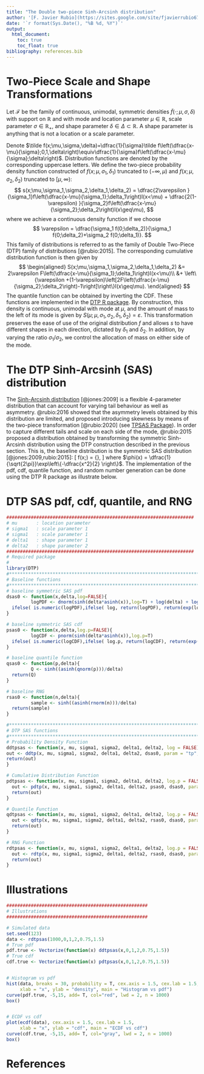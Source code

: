 ```yaml
---
title: "The Double two-piece Sinh-Arcsinh distribution"
author: '[F. Javier Rubio](https://sites.google.com/site/fjavierrubio67/)'
date: '`r format(Sys.Date(), "%B %d, %Y")`'
output:
  html_document:
    toc: true
    toc_float: true
bibliography: references.bib
---
```


# Two-Piece Scale and Shape Transformations

Let ${\mathcal F}$ be the family of continuous, unimodal, symmetric densities $\tilde f(\cdot;\mu,\sigma,\delta)$ with support on ${\mathbb R}$ and with mode and location parameter $\mu\in{\mathbb R}$, scale parameter $\sigma\in{\mathbb R}_+$, and shape parameter $\delta\in\Delta\subset{\mathbb R}$. A shape parameter is anything that is not a location or a scale parameter.

Denote $\tilde f(x;\mu,\sigma,\delta)=\dfrac{1}{\sigma}\tilde f\left(\dfrac{x-\mu}{\sigma};0,1,\delta\right)\equiv\dfrac{1}{\sigma}f\left(\dfrac{x-\mu}{\sigma};\delta\right)$. Distribution functions are denoted by the corresponding uppercase letters. We define the two-piece probability density function constructed of $f(x;\mu,\sigma_1,\delta_1)$ truncated to $(-\infty,\mu)$ and $f(x;\mu,\sigma_2,\delta_2)$ truncated to $[\mu,\infty)$:
$$
s(x;\mu,\sigma_1,\sigma_2,\delta_1,\delta_2) = \dfrac{2\varepsilon }{\sigma_1}f\left(\dfrac{x-\mu}{\sigma_1};\delta_1\right)I(x<\mu) + \dfrac{2(1-\varepsilon) }{\sigma_2}f\left(\dfrac{x-\mu}{\sigma_2};\delta_2\right)I(x\geq\mu),
$$
where we achieve a continuous density function if we choose
$$
\varepsilon = \dfrac{\sigma_1 f(0;\delta_2)}{\sigma_1 f(0;\delta_2)+\sigma_2 f(0;\delta_1)}.
$$
This family of distributions is referred to as the family of Double Two-Piece (DTP) family of distributions [@rubio:2015]. The corresponding cumulative distribution function is then given by
$$
\begin{aligned}
S(x;\mu,\sigma_1,\sigma_2,\delta_1,\delta_2) &= 2\varepsilon F\left(\dfrac{x-\mu}{\sigma_1};\delta_1\right)I(x<\mu)\\
&+ \left\{\varepsilon +(1-\varepsilon)\left[2F\left(\dfrac{x-\mu}{\sigma_2};\delta_2\right)-1\right]\right\}I(x\geq\mu).
\end{aligned}
$$
The quantile function can be obtained by inverting the CDF. These functions are implemented in the [DTP R package](https://rpubs.com/FJRubio/DTP). By construction, this density is continuous, unimodal with mode at $\mu$, and the amount of mass to the left of its mode is given by $S(\mu;\mu,\sigma_1,\sigma_2,\delta_1,\delta_2)=\varepsilon$. This transformation preserves the ease of use of the original distribution $f$ and allows $s$ to have different shapes in each direction, dictated by  $\delta_1$ and $\delta_2$. In addition, by varying the ratio $\sigma_1/\sigma_2$, we control the allocation of mass on either side of the mode.

# The DTP Sinh-Arcsinh (SAS) distribution

The [Sinh-Arcsinh distribution](https://rpubs.com/FJRubio/SAS) [@jones:2009] is a flexible 4-parameter distribution that can account for varying tail behaviour as well as asymmetry. @rubio:2016 showed that the asymmetry levels obtained by this distribution are limited, and proposed introducing skewness by means of the two-piece transformation [@rubio:2020] (see [TPSAS Package](https://rpubs.com/FJRubio/TPSAS)). In order to capture different tails and scale on each side of the mode, @rubio:2015 proposed a distribution obtained by transforming the symmetric Sinh-Arcsinh distribution using the DTP construction described in the previous section. This is, the baseline distribution is the symmetric SAS distribution [@jones:2009,rubio:2015]:
\[
f(x;\delta) = {\delta}\phi\left[\sinh\left(\delta \operatorname{arcsinh}\left(x\right)\right)\right] \dfrac{\cosh\left(\delta \operatorname{arcsinh}\left(x\right)\right)}{\sqrt{1+x^2}},
\]
where $\phi(x) = \dfrac{1}{\sqrt{2\pi}}\exp\left\{-\dfrac{x^2}{2} \right\}$. The implementation of the pdf, cdf, quantile function, and random number generation can be done using the DTP R package as illustrate below.

# DTP SAS pdf, cdf, quantile, and RNG

```r
#####################################################################
# mu       : location parameter 
# sigma1   : scale parameter 1
# sigma1   : scale parameter 1
# delta1   : shape parameter 1
# delta2   : shape parameter 2 
#####################################################################
# Required package
# 
library(DTP)
#********************************************************************************
# Baseline functions
#********************************************************************************
# baseline symmetric SAS pdf
dsas0 <- function(x,delta,log=FALSE){
         logPDF <- dnorm(sinh(delta*asinh(x)),log=T) + log(delta) + log(cosh(delta*asinh(x))) -0.5*log(1+x^2)
  ifelse( is.numeric(logPDF),ifelse( log, return(logPDF), return(exp(logPDF)) ), logPDF )
}

# baseline symmetric SAS cdf
psas0 <- function(x,delta,log.p=FALSE){
         logCDF <- pnorm(sinh(delta*asinh(x)),log.p=T)
  ifelse( is.numeric(logCDF),ifelse( log.p, return(logCDF), return(exp(logCDF)) ), logCDF )
}

# baseline quantile function
qsas0 <- function(p,delta){
         Q <- sinh((asinh(qnorm(p)))/delta)
  return(Q)
}

# baseline RNG
rsas0 <- function(n,delta){
         sample <- sinh((asinh(rnorm(n)))/delta)
  return(sample)
}

#********************************************************************************
# DTP SAS functions
#********************************************************************************
# Probability Density Function
ddtpsas <- function(x, mu, sigma1, sigma2, delta1, delta2, log = FALSE){
out <- ddtp(x, mu, sigma1, sigma2, delta1, delta2, dsas0, param = "tp", log = log)
return(out)
}

# Cumulative Distribution Function
pdtpsas <- function(x, mu, sigma1, sigma2, delta1, delta2, log.p = FALSE){
  out <- pdtp(x, mu, sigma1, sigma2, delta1, delta2, psas0, dsas0, param = "tp", log = FALSE)
  return(out)
}

# Quantile Function
qdtpsas <- function(x, mu, sigma1, sigma2, delta1, delta2, log.p = FALSE){
  out <- qdtp(x, mu, sigma1, sigma2, delta1, delta2, rsas0, dsas0, param = "tp", log = FALSE)
  return(out)
}

# RNG Function
rdtpsas <- function(x, mu, sigma1, sigma2, delta1, delta2, log.p = FALSE){
  out <- rdtp(x, mu, sigma1, sigma2, delta1, delta2, rsas0, dsas0, param = "tp")
  return(out)
}
```

# Illustrations 

```r
####################################################
# Illustrations
####################################################

# Simulated data
set.seed(123)
data <- rdtpsas(1000,0,1,2,0.75,1.5)
# True pdf
pdf.true <- Vectorize(function(x) ddtpsas(x,0,1,2,0.75,1.5))
# True cdf
cdf.true <- Vectorize(function(x) pdtpsas(x,0,1,2,0.75,1.5))


# Histogram vs pdf
hist(data, breaks = 30, probability = T, cex.axis = 1.5, cex.lab = 1.5, 
     xlab = "x", ylab = "density", main = "Histogram vs pdf")
curve(pdf.true, -5,15, add= T, col="red", lwd = 2, n = 1000)
box()


# ECDF vs cdf
plot(ecdf(data), cex.axis = 1.5, cex.lab = 1.5, 
     xlab = "x", ylab = "cdf", main = "ECDF vs cdf")
curve(cdf.true, -5,15, add= T, col="gray", lwd = 2, n = 1000)
box()
```

# References